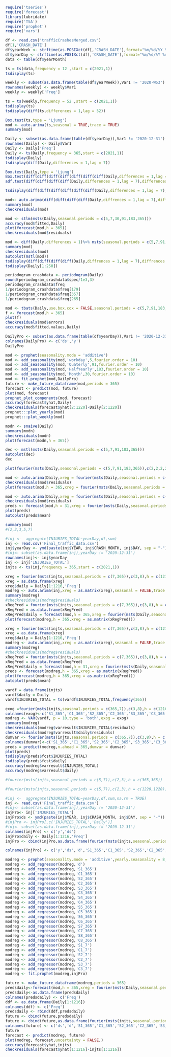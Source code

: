 
```r
require('tseries')
require('forecast')
library(lubridate)
require('TSA')
require('prophet')
require('vars')
```

```r
df <- read.csv('trafficCrashesMerged.csv')
df[1,'CRASH_DATE']
df$yearWeek <- strftime(as.POSIXct(df[,'CRASH_DATE'],format="%m/%d/%Y %r",tz="GMT"),format = "%Y-W%V")
df$yearDay <- strftime(as.POSIXct(df[,'CRASH_DATE'],format="%m/%d/%Y %r",tz="GMT"),format = "%Y-%m-%d")
data <- table(df$yearMonth)
```

```r
ts = ts(data,frequency = 12 ,start = c(2021,1))
tsdisplay(ts)
```

```r
weekly <- subset(as.data.frame(table(df$yearWeek)),Var1 != '2020-W53')
rownames(weekly) <- weekly$Var1
weekly <- weekly['Freq']
```

```r
ts = ts(weekly,frequency = 52 ,start = c(2021,1))
tsdisplay(ts)
tsdisplay(diff(ts,differences = 1,lag = 52))
```

```r
Box.test(ts,type = 'Ljung')
mod <- auto.arima(ts,seasonal = TRUE,trace = TRUE)
summary(mod)
```
```r
Daily <- subset(as.data.frame(table(df$yearDay)),Var1 != '2020-12-31')
rownames(Daily) <- Daily$Var1
Daily <- Daily['Freq']
Daily <- ts(Daily,frequency = 365,start = c(2021,1))
tsdisplay(Daily)
tsdisplay(diff(Daily,differences = 1,lag = 7))
```
```r
Box.test(Daily,type = 'Ljung')
Box.test(diff(diff(diff(diff(diff(diff(diff(Daily,differences = 1,lag = 91),differences = 1,lag = 5),differences = 1,lag = 7),differences = 1,lag = 183),differences = 1,lag = 365),differences = 1,lag = 30),differences = 1,lag = 2),type = 'Ljung')
adf.test(diff(diff(diff(diff(Daily,differences = 1,lag = 7),differences = 1,lag = 3),differences = 1,lag = 5),differences = 1,lag = 183))
```
```r
tsdisplay(diff(diff(diff(diff(diff(diff(Daily,differences = 1,lag = 7),differences = 1,lag = 30),differences = 1,lag = 365),differences = 1,lag = 91),differences = 1,lag = 183)))
```
```r
mod<- auto.arima(diff(diff(diff(diff(Daily,diffrences = 1,lag = 7),diffrences = 1,lag = 3),diffrences = 1,lag = 5),diffrences = 1,lag = 183))
summary(mod)
checkresiduals(mod)
```
```r
mod <- stlm(msts(Daily,seasonal.periods = c(5,7,30,91,183,365)))
accuracy(mod$fitted,Daily)
plot(forecast(mod,h = 365))
checkresiduals(mod$residuals)
```
```r
mod <- diff(Daily,differences = 1)%>% msts(seasonal.periods = c(5,7,91,183,365))
summary(mod)
checkresiduals(mod)
autoplot(mstl(mod))
tsdisplay(diff(diff(diff(diff(Daily,diffrences = 1,lag = 7),diffrences = 1,lag = 3),diffrences = 1,lag = 5),diffrences = 1,lag = 183),lag.max = 360)
tsdisplay(Daily[1:250])
```
```r
periodogram_crashdata <- periodogram(Daily)
round(periodogram_crashdata$spec/1e3,3)
periodogram_crashdata$freq
1/periodogram_crashdata$freq[179]
1/periodogram_crashdata$freq[357]
1/periodogram_crashdata$freq[265]
```
```r
mod <- tbats(Daily,use.box.cox = FALSE,seasonal.periods = c(5,7,91,183,365),use.parallel = TRUE,num.cores = 7)
f <- forecast(mod,h = 365)
plot(f)
checkresiduals(mod$errors)
accuracy(mod$fitted.values,Daily)
```
```r
DailyPro <- subset(as.data.frame(table(df$yearDay)),Var1 != '2020-12-31')
colnames(DailyPro) <- c('ds','y')
DailyPro
```
```r
mod <- prophet(seasonality.mode = 'additive')
mod <- add_seasonality(mod,'workday',5,fourier.order = 10)
mod <- add_seasonality(mod,'Quaterly',91,fourier.order = 10)
mod <- add_seasonality(mod,'HalfYearly',183,fourier.order = 10)
mod <- add_seasonality(mod,'Month',30,fourier.order = 10)
mod <- fit.prophet(mod,DailyPro)
future <- make_future_dataframe(mod,periods = 365)
forecast <- predict(mod, future)
plot(mod, forecast)
prophet_plot_components(mod, forecast)
accuracy(forecast$yhat,Daily)
checkresiduals(forecast$yhat[2:1220]-Daily[2:1220])
prophet:::plot_yearly(mod)
prophet:::plot_weekly(mod)
```
```r
modn <- snaive(Daily)
summary(modn)
checkresiduals(modn)
plot(forecast(modn,h = 365))
```
```r
dec <- mstl(msts(Daily,seasonal.periods = c(5,7,91,183,365)))
autoplot(dec)
dec
```
```r
plot(fourier(msts(Daily,seasonal.periods = c(5,7,91,183,365)),c(2,2,2,2,2),h = c(1220,1220,1220,1220,1220))[,'C2-365'],type = 'l')
```
```r
mod <- auto.arima(Daily,xreg = fourier(msts(Daily,seasonal.periods = c(5,7,91,183,365)),c(2,3,3,5,7),h = c(1220,1220,1220,1220,1220)),seasonal = TRUE,trace = TRUE)
checkresiduals(mod$residuals)
plot(forecast(mod,h = 365,xreg = fourier(msts(Daily,seasonal.periods = c(5,7,91,183,365)),c(2,3,3,5,7),h = c(365,365,365,365,365))))
```
```r
mod <- auto.arima(Daily,xreg = fourier(msts(Daily,seasonal.periods = c(5,7,91,183,365)),c(2,3,3,5,7),h = c(1220,1220,1220,1220,1220)),seasonal = TRUE,trace = TRUE)
checkresiduals(mod$residuals)
preds <- forecast(mod,h = 31,xreg = fourier(msts(Daily,seasonal.periods = c(5,7,91,183,365)),c(2,3,3,5,7),h = c(31,365,365,365,365)))
plot(preds)
autoplot(preds$mean)
```
```r
summary(mod)
#(2,3,3,5,7)
```
```r
#inj <-  aggregate(INJURIES_TOTAL~yearDay,df,sum)
inj <- read.csv('Final_traffic_data.csv')
inj$yearDay <- ymd(paste(inj$YEAR, inj$CRASH_MONTH, inj$DAY, sep = "-"))
#inj<- subset(as.data.frame(inj),yearDay != '2020-12-31')
rownames(inj)<- inj$yearDay
inj <- inj['INJURIES_TOTAL']
injts <- ts(inj,frequency = 365,start = c(2021,1))
```
```r
xreg = fourier(msts(injts,seasonal.periods = c(7,365)),c(3,8),h = c(1216,1220,1220,1220,1220))
xreg = as.data.frame(xreg)
xreg$daily = Daily[1:1216,'Freq']
modreg <- auto.arima(inj,xreg = as.matrix(xreg),seasonal = FALSE,trace = TRUE)
summary(modreg)
#checkresiduals(modreg$residuals)
xRegPred = fourier(msts(injts,seasonal.periods = c(7,365)),c(3,8),h = c(365,365,365,365,365))
xRegPred = as.data.frame(xRegPred)
xRegPred$daily = forecast(mod,h = 365,xreg = fourier(msts(Daily,seasonal.periods = c(5,7,91,183,365)),c(2,3,3,5,7),h = c(365,365,365,365,365)))$mean
plot(forecast(modreg,h = 365,xreg = as.matrix(xRegPred)))
```
```r
xreg = fourier(msts(injts,seasonal.periods = c(7,365)),c(3,8),h = c(1216,1220,1220,1220,1220))
xreg = as.data.frame(xreg)
xreg$daily = Daily[1:1216,'Freq']
modreg <- auto.arima(inj,xreg = as.matrix(xreg),seasonal = FALSE,trace = TRUE)
summary(modreg)
#checkresiduals(modreg$residuals)
xRegPred = fourier(msts(injts,seasonal.periods = c(7,365)),c(3,8),h = c(31,365,365,365,365))
xRegPred = as.data.frame(xRegPred)
xRegPred$daily = forecast(mod,h = 31,xreg = fourier(msts(Daily,seasonal.periods = c(5,7,91,183,365)),c(2,3,3,5,7),h = c(31,365,365,365,365)))$mean
preds <- forecast(modreg,h = 365,xreg = as.matrix(xRegPred))
plot(forecast(modreg,h = 365,xreg = as.matrix(xRegPred)))
autoplot(preds$mean)
```
```r
vardf = data.frame(injts)
vardf$daily = Daily
vardf$INJURIES_TOTAL = ts(vardf$INJURIES_TOTAL,frequency(365))
```
```r
exog =fourier(msts(injts,seasonal.periods = c(365,7)),c(3,8),h = c(1216))
colnames(exog)<-c('S1_365','C1_365','S2_365','C2_365','S3_365','C3_365','S4_365','C4_365','S5_365','C5_365','S6_365','C6_365','S7_365','C7_365','S8_365','C8_365','S1_7','C1_7','S2_7','C2_7','S3_7','C3_7')
modreg <- VAR(vardf, p = 10,type = 'both',exog = exog)
summary(modreg)
checkresiduals(modreg$varresult$INJURIES_TOTAL$residuals)
checkresiduals(modreg$varresult$daily$residuals)
dumvar <- fourier(msts(injts,seasonal.periods = c(365,7)),c(3,8),h = c(365))
colnames(dumvar)<-c('S1_365','C1_365','S2_365','C2_365','S3_365','C3_365','S4_365','C4_365','S5_365','C5_365','S6_365','C6_365','S7_365','C7_365','S8_365','C8_365','S1_7','C1_7','S2_7','C2_7','S3_7','C3_7')
preds = predict(modreg,n.ahead = 365,dumvar = dumvar)
plot(preds)
tsdisplay(preds$fcst$INJURIES_TOTAL)
tsdisplay(preds$fcst$daily)
accuracy(modreg$varresult$INJURIES_TOTAL)
accuracy(modreg$varresult$daily)
```

```r
#fourier(msts(injts,seasonal.periods = c(5,7)),c(2,3),h = c(365,365))
```
```r
#fourier(msts(injts,seasonal.periods = c(5,7)),c(2,3),h = c(1220,1220))
```
```r
#inj <-  aggregate(INJURIES_TOTAL~yearDay,df,sum,na.rm = TRUE)
inj <- read.csv('Final_traffic_data.csv')
#inj<- subset(as.data.frame(inj),yearDay != '2020-12-31')
injPro<- inj['INJURIES_TOTAL']
injPro$ds <- ymd(paste(inj$YEAR, inj$CRASH_MONTH, inj$DAY, sep = "-"))
#injPro <- injPro[,c('INJURIES_TOTAL','Daily')]
#inj<- subset(as.data.frame(inj),yearDay != '2020-12-31')
colnames(injPro) <- c('y','ds')
injPro$daily <- Daily[1:1216,'Freq']
injPro <- cbind(injPro,as.data.frame(fourier(msts(injts,seasonal.periods = c(7,365)),c(3,8),h = c(1216,1216))))
```
```r
colnames(injPro) <- c('y','ds','d','S1_365','C1_365','S2_365','C2_365','S3_365','C3_365','S4_365','C4_365','S5_365','C5_365','S6_365','C6_365','S7_365','C7_365','S8_365','C8_365','S1_7','C1_7','S2_7','C2_7','S3_7','C3_7')
```
```r
modreg <- prophet(seasonality.mode = 'additive',yearly.seasonality = 8,weekly.seasonality = TRUE,growth='flat')
modreg <- add_regressor(modreg,'d')
modreg <- add_regressor(modreg,'S1_365')
modreg <- add_regressor(modreg,'C1_365')
modreg <- add_regressor(modreg,'S2_365')
modreg <- add_regressor(modreg,'C2_365')
modreg <- add_regressor(modreg,'S3_365')
modreg <- add_regressor(modreg,'C3_365')
modreg <- add_regressor(modreg,'S4_365')
modreg <- add_regressor(modreg,'C4_365')
modreg <- add_regressor(modreg,'S5_365')
modreg <- add_regressor(modreg,'C5_365')
modreg <- add_regressor(modreg,'S6_365')
modreg <- add_regressor(modreg,'C6_365')
modreg <- add_regressor(modreg,'S7_365')
modreg <- add_regressor(modreg,'C7_365')
modreg <- add_regressor(modreg,'S8_365')
modreg <- add_regressor(modreg,'C8_365')
modreg <- add_regressor(modreg,'S1_7')
modreg <- add_regressor(modreg,'C1_7')
modreg <- add_regressor(modreg,'S2_7')
modreg <- add_regressor(modreg,'C2_7')
modreg <- add_regressor(modreg,'S3_7')
modreg <- add_regressor(modreg,'C3_7')
modreg <- fit.prophet(modreg,injPro)
```

```r
future <- make_future_dataframe(modreg,periods = 365)
predsdaily<-forecast(mod,h = 365,xreg = fourier(msts(Daily,seasonal.periods = c(5,7,91,183,365)),c(2,3,3,5,7),h = c(365,365,365,365,365)))$mean
predsdaily<-as.data.frame(predsdaily)
colnames(predsdaily) <- c('Freq')
ddf <- as.data.frame(Daily[1:1216])
colnames(ddf) <- c('Freq')
predsdaily <- rbind(ddf,predsdaily)
future <- cbind(future,predsdaily)
future <- cbind(future,as.data.frame(fourier(msts(injts,seasonal.periods = c(365,7)),c(3,8),h = c(1581,1581))))
colnames(future) <- c('ds','d','S1_365','C1_365','S2_365','C2_365','S3_365','C3_365','S4_365','C4_365','S5_365','C5_365','S6_365','C6_365','S7_365','C7_365','S8_365','C8_365','S1_7','C1_7','S2_7','C2_7','S3_7','C3_7')
future
forecast <- predict(modreg, future)
plot(modreg, forecast,uncertainty = FALSE,)
accuracy(forecast$yhat,injts)
checkresiduals(forecast$yhat[1:1216]-injts[1:1216])
```
```r

```







